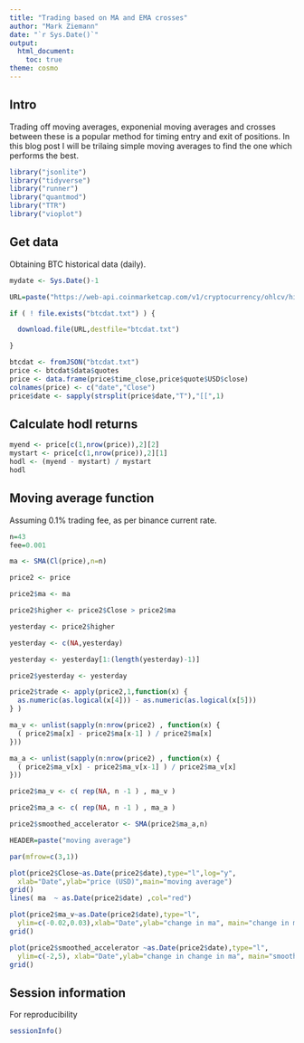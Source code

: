 ```yaml
---
title: "Trading based on MA and EMA crosses"
author: "Mark Ziemann"
date: "`r Sys.Date()`"
output:
  html_document:
    toc: true
theme: cosmo
---
```


## Intro

Trading off moving averages, exponenial moving averages and crosses between these is a popular method for timing entry and exit of positions.
In this blog post I will be trilaing simple moving averages to find the one which performs the best.

```r

library("jsonlite")
library("tidyverse")
library("runner")
library("quantmod")
library("TTR")
library("vioplot")

```

## Get data

Obtaining BTC historical data (daily).

```r

mydate <- Sys.Date()-1

URL=paste("https://web-api.coinmarketcap.com/v1/cryptocurrency/ohlcv/historical?symbol=BTC&convert=USD&interval=daily&time_start=2013-06-01&time_end=",mydate,sep="")

if ( ! file.exists("btcdat.txt") ) {

  download.file(URL,destfile="btcdat.txt")

}

btcdat <- fromJSON("btcdat.txt")
price <- btcdat$data$quotes
price <- data.frame(price$time_close,price$quote$USD$close)
colnames(price) <- c("date","Close")
price$date <- sapply(strsplit(price$date,"T"),"[[",1)

```

## Calculate hodl returns

```r

myend <- price[c(1,nrow(price)),2][2] 
mystart <- price[c(1,nrow(price)),2][1] 
hodl <- (myend - mystart) / mystart
hodl


```


## Moving average function

Assuming 0.1% trading fee, as per binance current rate.

```r


n=43
fee=0.001

ma <- SMA(Cl(price),n=n)

price2 <- price

price2$ma <- ma

price2$higher <- price2$Close > price2$ma

yesterday <- price2$higher

yesterday <- c(NA,yesterday)

yesterday <- yesterday[1:(length(yesterday)-1)]

price2$yesterday <- yesterday

price2$trade <- apply(price2,1,function(x) {
  as.numeric(as.logical(x[4])) - as.numeric(as.logical(x[5]))
} )

ma_v <- unlist(sapply(n:nrow(price2) , function(x) {
  ( price2$ma[x] - price2$ma[x-1] ) / price2$ma[x]     
}))

ma_a <- unlist(sapply(n:nrow(price2) , function(x) {
  ( price2$ma_v[x] - price2$ma_v[x-1] ) / price2$ma_v[x] 
}))

price2$ma_v <- c( rep(NA, n -1 ) , ma_v )

price2$ma_a <- c( rep(NA, n -1 ) , ma_a )

price2$smoothed_accelerator <- SMA(price2$ma_a,n)

HEADER=paste("moving average")

par(mfrow=c(3,1))

plot(price2$Close~as.Date(price2$date),type="l",log="y",
  xlab="Date",ylab="price (USD)",main="moving average")
grid()
lines( ma  ~ as.Date(price2$date) ,col="red")

plot(price2$ma_v~as.Date(price2$date),type="l",
  ylim=c(-0.02,0.03),xlab="Date",ylab="change in ma", main="change in moving average")
grid()

plot(price2$smoothed_accelerator ~as.Date(price2$date),type="l", 
  ylim=c(-2,5), xlab="Date",ylab="change in change in ma", main="smoothed change in change in moving average")
grid()


```

## Session information

For reproducibility

```r

sessionInfo()

```
